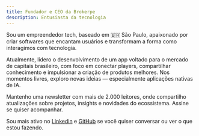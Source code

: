 ```yaml
---
title: Fundador e CEO da Brokerpe
description: Entusiasta da tecnologia
---
```

Sou um empreendedor tech, baseado em 🇧🇷 São Paulo, apaixonado por criar softwares que encantam usuários e transformam a forma como interagimos com tecnologia.

Atualmente, lidero o desenvolvimento de um app voltado para o mercado de capitais brasileiro, com foco em conectar players, compartilhar conhecimento e impulsionar a criação de produtos melhores. Nos momentos livres, exploro novas ideias — especialmente aplicações nativas de IA.

Mantenho uma newsletter com mais de 2.000 leitores, onde compartilho atualizações sobre projetos, insights e novidades do ecossistema. Assine se quiser acompanhar.


<MailingList />

Sou mais ativo no [Linkedin](https://linkedin.com/in/matheusoss) e [GitHub](https://github.com/matheusoss) se você quiser conversar ou ver o que estou fazendo.
